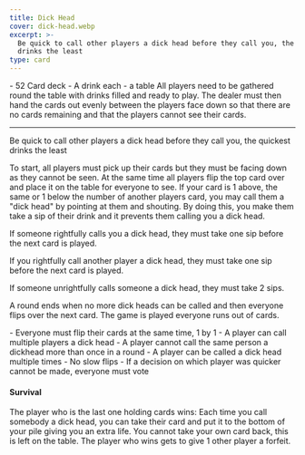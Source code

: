 ```yaml
---
title: Dick Head
cover: dick-head.webp
excerpt: >-
  Be quick to call other players a dick head before they call you, the quickest
  drinks the least
type: card
---
```


<GameHero
  cover="/BeerGoggleGames/images/dick-head.webp"
  alt="Dick Head"
/>

<GameSection title="Equipment" icon="/BeerGoggleGames/images/liquor.webp">
-   52 Card deck
-   A drink each
-   a table
</GameSection>

<GameSection title="Setup" icon="/BeerGoggleGames/images/settings.webp">
All players need to be gathered round the table with drinks filled and ready to play. The dealer must then hand the cards out evenly between the players face down so that there are no cards remaining and that the players cannot see their cards.

* * *
</GameSection>

<GameSection title="Aim of the Game" icon="/BeerGoggleGames/images/target.webp">
<p>Be quick to call other players a dick head before they call you, the quickest drinks the least</p>
</GameSection>

<GameSection title="How to Play" icon="/BeerGoggleGames/images/question.webp">
To start, all players must pick up their cards but they must be facing down as they cannot be seen. At the same time all players flip the top card over and place it on the table for everyone to see. If your card is 1 above, the same or 1 below the number of another players card, you may call them a "dick head" by pointing at them and shouting. By doing this, you make them take a sip of their drink and it prevents them calling you a dick head.

If someone rightfully calls you a dick head, they must take one sip before the next card is played.

If you rightfully call another player a dick head, they must take one sip before the next card is played.

If someone unrightfully calls someone a dick head, they must take 2 sips.

A round ends when no more dick heads can be called and then everyone flips over the next card. The game is played everyone runs out of cards.
</GameSection>

<GameSection title="Rules" icon="/BeerGoggleGames/images/rules.webp">
-   Everyone must flip their cards at the same time, 1 by 1
-   A player can call multiple players a dick head
-   A player cannot call the same person a dickhead more than once in a round
-   A player can be called a dick head multiple times
-   No slow flips
-   If a decision on which player was quicker cannot be made, everyone must vote
</GameSection>

<GameSection title="Special Edition" icon="/BeerGoggleGames/images/special.webp">

<h4>Survival</h4>

<p>The player who is the last one holding cards wins: Each time you call somebody a dick head, you can take their card and put it to the bottom of your pile giving you an extra life. You cannot take your own card back, this is left on the table. The player who wins gets to give 1 other player a forfeit.</p>
</GameSection>

<ShareButtons title="Dick Head" />

<FeedbackCard>
</FeedbackCard>

